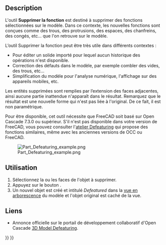 <languages/>

{{Docnav/fr
|[[Part_CheckGeometry/fr|Vérifier la géométrie]]
|
|[[Part_Workbench/fr|Atelier Part]]
|IconL=Part_CheckGeometry.svg
|IconR=Part_Import.svg
|IconC=Workbench_Part.svg
}}

{{GuiCommand/fr
|Name=Part Defeaturing
|Name/fr=Part Supprimer la fonction
|MenuLocation=Part → Supprimer la fonction
|Workbenches=[[Part_Workbench/fr|Part]]
|Version=0.18
|SeeAlso=[[Defeaturing_Workbench/fr|Atelier Defeaturing]], [[Macro_Parametric_Defeaturing/fr|Macro Parametric Defeaturing]]
}}

==Description==

<div class="mw-translate-fuzzy">
L'outil '''Supprimer la fonction''' est destiné à supprimer des fonctions sélectionnées sur le modèle. Dans ce contexte, les nouvelles fonctions sont conçues comme des trous, des protrusions, des espaces, des chanfreins, des congés, etc... que l'on retrouve sur le modèle.
</div>

L’outil Supprimer la fonction peut être très utile dans différents contextes :

* Pour éditer un solide importé pour lequel aucun historique des opérations n'est disponible.
* Correction des défauts dans le modèle, par exemple combler des vides, des trous, etc...
* Simplification du modèle pour l'analyse numérique, l'affichage sur des appareils mobiles, etc.

<div class="mw-translate-fuzzy">
Les entités supprimées sont remplies par l’extension des faces adjacentes, ainsi aucune partie inattendue n'apparaît dans le résultat. Remarquez que le résultat est une nouvelle forme qui n'est pas liée à l'original. De ce fait, il est non paramétrique.
</div>

Pour être disponible, cet outil nécessite que FreeCAD soit basé sur Open Cascade 7.3.0 ou supérieur. S'il n'est pas disponible dans votre version de FreeCAD, vous pouvez consulter l'[[Defeaturing_Workbench/fr|atelier Defeaturing]] qui propose des fonctions similaires, même avec les anciennes versions de OCC ou FreeCAD.

[[File:Part Defeaturing example.png]]

<span id="Usage"></span>
==Utilisation==

<div class="mw-translate-fuzzy">
# Sélectionnez la ou les faces de l'objet à supprimer.
# Appuyez sur le bouton {{Button|[[Image:Part_Defeaturing.svg|16px]] [[Part_Defeaturing/fr|Supprimer la fonction]]}}.
# Un nouvel objet est créé et intitulé ''Defeatured'' dans la [[Tree_view/fr|vue en arborescence]] du modèle et l'objet original est caché de la vue.
</div>

<span id="Links"></span>
==Liens==

* Annonce officielle sur le portail de développement collaboratif d'Open Cascade  [https://dev.opencascade.org/index.php?q=node/1211 3D Model Defeaturing].


{{Docnav/fr
|[[Part_CheckGeometry/fr|Vérifier la géométrie]]
|
|[[Part_Workbench/fr|Atelier Part]]
|IconL=Part_CheckGeometry.svg
|IconR=Part_Import.svg
|IconC=Workbench_Part.svg
}}

{{Part_Tools_navi{{#translation:}}}}
{{Userdocnavi{{#translation:}}}}